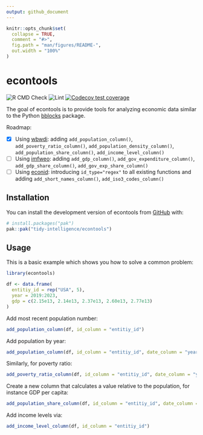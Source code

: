 ```yaml
---
output: github_document
---
```


<!-- README.md is generated from README.Rmd. Please edit that file -->

```r
knitr::opts_chunk$set(
  collapse = TRUE,
  comment = "#>",
  fig.path = "man/figures/README-",
  out.width = "100%"
)
```

# econtools

<!-- badges: start -->
![R CMD Check](https://github.com/tidy-intelligence/econtools/actions/workflows/R-CMD-check.yaml/badge.svg)
![Lint](https://github.com/tidy-intelligence/econtools/actions/workflows/lint.yaml/badge.svg)
[![Codecov test coverage](https://codecov.io/gh/tidy-intelligence/econtools/graph/badge.svg)](https://app.codecov.io/gh/tidy-intelligence/econtools)
<!-- badges: end -->

The goal of econtools is to provide tools for analyzing economic data similar to the Python [bblocks](https://github.com/ONEcampaign/bblocks/tree/main) package.

Roadmap:

- [x] Using [wbwdi](https://github.com/tidy-intelligence/r-wbwdi): adding `add_population_column()`, `add_poverty_ratio_column()`, `add_population_density_column()`, `add_population_share_column()`, `add_income_level_column()`
- [ ] Using [imfweo](https://github.com/Teal-Insights/imfweo): adding `add_gdp_column()`, `add_gov_expenditure_column()`, `add_gdp_share_column()`, `add_gov_exp_share_column()`
- [ ] Using [econid](https://github.com/Teal-Insights/r-econid): introducing `id_type="regex"` to all existing functions and adding `add_short_names_column()`, `add_iso3_codes_column()`

## Installation

You can install the development version of econtools from [GitHub](https://github.com/) with:

``` r
# install.packages("pak")
pak::pak("tidy-intelligence/econtools")
```

## Usage

This is a basic example which shows you how to solve a common problem:

```r
library(econtools)
```

```r
df <- data.frame(
  entitiy_id = rep("USA", 5),
  year = 2019:2023,
  gdp = c(2.15e13, 2.14e13, 2.37e13, 2.60e13, 2.77e13)
)
```

Add most recent population number:
```r
add_population_column(df, id_column = "entitiy_id")
```

Add population by year:

```r
add_population_column(df, id_column = "entitiy_id", date_column = "year")
```

Similarly, for poverty ratio:
```r
add_poverty_ratio_column(df, id_column = "entitiy_id", date_column = "year")
```

Create a new column that calculates a value relative to the population, for instance GDP per capita:
```r
add_population_share_column(df, id_column = "entitiy_id", date_column = "year", value_column = "gdp")
```

Add income levels via:
```r
add_income_level_column(df, id_column = "entitiy_id")
```
